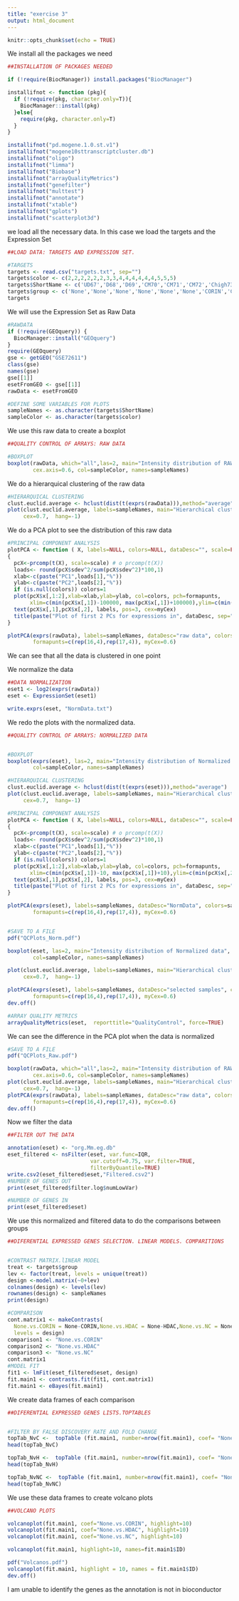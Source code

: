 ```yaml
---
title: "exercise 3"
output: html_document
---
```


```r
knitr::opts_chunk$set(echo = TRUE)
```

We install all the packages we need
```r
##INSTALLATION OF PACKAGES NEEDED

if (!require(BiocManager)) install.packages("BiocManager")

installifnot <- function (pkg){
  if (!require(pkg, character.only=T)){
    BiocManager::install(pkg)
  }else{
    require(pkg, character.only=T)
  }
}

installifnot("pd.mogene.1.0.st.v1")
installifnot("mogene10sttranscriptcluster.db")
installifnot("oligo")
installifnot("limma")
installifnot("Biobase")
installifnot("arrayQualityMetrics")
installifnot("genefilter")
installifnot("multtest")
installifnot("annotate")
installifnot("xtable")
installifnot("gplots")
installifnot("scatterplot3d")
```

we load all the necessary data. In this case we load the targets and the Expression Set 
```r
##LOAD DATA: TARGETS AND EXPRESSION SET. 

#TARGETS
targets <- read.csv("targets.txt", sep="")
targets$color <- c(2,2,2,2,2,2,3,3,4,4,4,4,4,4,5,5,5)
targets$ShortName <- c('UD67','D68','D69','CM70','CM71','CM72','Chigh73','Clow74','HDAC75','HDAC76','HDAC77','HDAC78','HDAC79','HDAC80','NC81','NC82','NC83')
targets$group <- c('None','None','None','None','None','None','CORIN','CORIN','HDAC','HDAC','HDAC','HDAC','HDAC','HDAC','NC','NC','NC')
targets
```
We will use the Expression Set as Raw Data
```r
#RAWDATA
if (!require(GEOquery)) {
  BiocManager::install("GEOquery")
}
require(GEOquery)
gse <- getGEO("GSE72611")
class(gse)
names(gse)
gse[[1]]
esetFromGEO <- gse[[1]]
rawData <- esetFromGEO

#DEFINE SOME VARIABLES FOR PLOTS
sampleNames <- as.character(targets$ShortName)
sampleColor <- as.character(targets$color)
```

We use this raw data to create a boxplot
```r
##QUALITY CONTROL OF ARRAYS: RAW DATA

#BOXPLOT
boxplot(rawData, which="all",las=2, main="Intensity distribution of RAW data", 
        cex.axis=0.6, col=sampleColor, names=sampleNames)
```

We do a hierarquical clustering of the raw data
```r
#HIERARQUICAL CLUSTERING
clust.euclid.average <- hclust(dist(t(exprs(rawData))),method="average")
plot(clust.euclid.average, labels=sampleNames, main="Hierarchical clustering of RawData", 
     cex=0.7,  hang=-1)
```

We do a PCA plot to see the distribution of this raw data
```r
#PRINCIPAL COMPONENT ANALYSIS
plotPCA <- function ( X, labels=NULL, colors=NULL, dataDesc="", scale=FALSE, formapunts=NULL, myCex=0.8,...)
{
  pcX<-prcomp(t(X), scale=scale) # o prcomp(t(X))
  loads<- round(pcX$sdev^2/sum(pcX$sdev^2)*100,1)
  xlab<-c(paste("PC1",loads[1],"%"))
  ylab<-c(paste("PC2",loads[2],"%"))
  if (is.null(colors)) colors=1
  plot(pcX$x[,1:2],xlab=xlab,ylab=ylab, col=colors, pch=formapunts, 
       xlim=c(min(pcX$x[,1])-100000, max(pcX$x[,1])+100000),ylim=c(min(pcX$x[,2])-100000, max(pcX$x[,2])+100000))
  text(pcX$x[,1],pcX$x[,2], labels, pos=3, cex=myCex)
  title(paste("Plot of first 2 PCs for expressions in", dataDesc, sep=" "), cex=0.8)
}

plotPCA(exprs(rawData), labels=sampleNames, dataDesc="raw data", colors=sampleColor,
        formapunts=c(rep(16,4),rep(17,4)), myCex=0.6)
```

We can see that all the data is clustered in one point

We normalize the data
```r
##DATA NORMALIZATION
eset1 <- log2(exprs(rawData))
eset <- ExpressionSet(eset1)

write.exprs(eset, "NormData.txt")
```

We redo the plots with the normalized data. 
```r

##QUALITY CONTROL OF ARRAYS: NORMALIZED DATA


#BOXPLOT
boxplot(exprs(eset), las=2, main="Intensity distribution of Normalized data", cex.axis=0.6, 
        col=sampleColor, names=sampleNames)

#HIERARQUICAL CLUSTERING
clust.euclid.average <- hclust(dist(t(exprs(eset))),method="average")
plot(clust.euclid.average, labels=sampleNames, main="Hierarchical clustering of NormData", 
     cex=0.7,  hang=-1)

#PRINCIPAL COMPONENT ANALYSIS
plotPCA <- function ( X, labels=NULL, colors=NULL, dataDesc="", scale=FALSE, formapunts=NULL, myCex=0.8,...)
{
  pcX<-prcomp(t(X), scale=scale) # o prcomp(t(X))
  loads<- round(pcX$sdev^2/sum(pcX$sdev^2)*100,1)
  xlab<-c(paste("PC1",loads[1],"%"))
  ylab<-c(paste("PC2",loads[2],"%"))
  if (is.null(colors)) colors=1
  plot(pcX$x[,1:2],xlab=xlab,ylab=ylab, col=colors, pch=formapunts, 
       xlim=c(min(pcX$x[,1])-10, max(pcX$x[,1])+10),ylim=c(min(pcX$x[,2])-10, max(pcX$x[,2])+10))
  text(pcX$x[,1],pcX$x[,2], labels, pos=3, cex=myCex)
  title(paste("Plot of first 2 PCs for expressions in", dataDesc, sep=" "), cex=0.8)
}

plotPCA(exprs(eset), labels=sampleNames, dataDesc="NormData", colors=sampleColor,
        formapunts=c(rep(16,4),rep(17,4)), myCex=0.6)


#SAVE TO A FILE
pdf("QCPlots_Norm.pdf")

boxplot(eset, las=2, main="Intensity distribution of Normalized data", cex.axis=0.6, 
        col=sampleColor, names=sampleNames)

plot(clust.euclid.average, labels=sampleNames, main="Hierarchical clustering of NormData", 
     cex=0.7,  hang=-1)

plotPCA(exprs(eset), labels=sampleNames, dataDesc="selected samples", colors=sampleColor,
        formapunts=c(rep(16,4),rep(17,4)), myCex=0.6)
dev.off()

#ARRAY QUALITY METRICS
arrayQualityMetrics(eset,  reporttitle="QualityControl", force=TRUE)
```

We can see the difference in the PCA plot when the data is normalized

```r
#SAVE TO A FILE
pdf("QCPlots_Raw.pdf")

boxplot(rawData, which="all",las=2, main="Intensity distribution of RAW data", 
        cex.axis=0.6, col=sampleColor, names=sampleNames)
plot(clust.euclid.average, labels=sampleNames, main="Hierarchical clustering of samples of RawData", 
     cex=0.7,  hang=-1)
plotPCA(exprs(rawData), labels=sampleNames, dataDesc="raw data", colors=sampleColor,
        formapunts=c(rep(16,4),rep(17,4)), myCex=0.6)
dev.off()
```

Now we filter the data
```r

##FILTER OUT THE DATA

annotation(eset) <- "org.Mm.eg.db"
eset_filtered <- nsFilter(eset, var.func=IQR,
                          var.cutoff=0.75, var.filter=TRUE,
                          filterByQuantile=TRUE)
write.csv2(eset_filtered$eset,"Filtered.csv2")
#NUMBER OF GENES OUT
print(eset_filtered$filter.log$numLowVar)

#NUMBER OF GENES IN
print(eset_filtered$eset)
```

We use this normalized and filtered data to do the comparisons between groups
```r

##DIFERENTIAL EXPRESSED GENES SELECTION. LINEAR MODELS. COMPARITIONS


#CONTRAST MATRIX.lINEAR MODEL
treat <- targets$group
lev <- factor(treat, levels = unique(treat))
design <-model.matrix(~0+lev)
colnames(design) <- levels(lev)
rownames(design) <- sampleNames
print(design)

#COMPARISON
cont.matrix1 <- makeContrasts( 
  None.vs.CORIN = None-CORIN,None.vs.HDAC = None-HDAC,None.vs.NC = None-NC,
  levels = design)
comparison1 <- "None.vs.CORIN"
comparison2 <- "None.vs.HDAC"
comparison3 <- "None.vs.NC"
cont.matrix1
#MODEL FIT
fit1 <- lmFit(eset_filtered$eset, design)
fit.main1 <- contrasts.fit(fit1, cont.matrix1)
fit.main1 <- eBayes(fit.main1)

```

We create data frames of each comparison
```r

##DIFERENTIAL EXPRESSED GENES LISTS.TOPTABLES


#FILTER BY FALSE DISCOVERY RATE AND FOLD CHANGE
topTab_NvC <-  topTable (fit.main1, number=nrow(fit.main1), coef= "None.vs.CORIN", adjust="fdr")
head(topTab_NvC)

topTab_NvH <-  topTable (fit.main1, number=nrow(fit.main1), coef= "None.vs.HDAC", adjust="fdr")
head(topTab_NvH)

topTab_NvNC <-  topTable (fit.main1, number=nrow(fit.main1), coef= "None.vs.NC", adjust="fdr")
head(topTab_NvNC)


```

We use these data frames to create volcano plots
```r

##VOLCANO PLOTS

volcanoplot(fit.main1, coef="None.vs.CORIN", highlight=10)
volcanoplot(fit.main1, coef="None.vs.HDAC", highlight=10)
volcanoplot(fit.main1, coef="None.vs.NC", highlight=10)

volcanoplot(fit.main1, highlight=10, names=fit.main1$ID)

pdf("Volcanos.pdf")
volcanoplot(fit.main1, highlight = 10, names = fit.main1$ID)
dev.off()

```
I am unable to identify the genes as the annotation is not in bioconductor 

